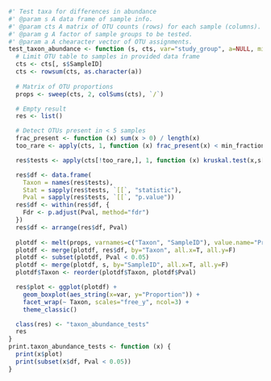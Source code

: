 ```r
#' Test taxa for differences in abundance
#' @param s A data frame of sample info.
#' @param cts A matrix of OTU counts (rows) for each sample (columns).
#' @param g A factor of sample groups to be tested.
#' @param a A chearacter vector of OTU assignments.
test_taxon_abundance <- function (s, cts, var="study_group", a=NULL, min_fraction=0.5) {
  # Limit OTU table to samples in provided data frame
  cts <- cts[, s$SampleID]
  cts <- rowsum(cts, as.character(a))
  
  # Matrix of OTU proportions
  props <- sweep(cts, 2, colSums(cts), `/`)

  # Empty result
  res <- list()

  # Detect OTUs present in < 5 samples
  frac_present <- function (x) sum(x > 0) / length(x)
  too_rare <- apply(cts, 1, function (x) frac_present(x) < min_fraction)

  res$tests <- apply(cts[!too_rare,], 1, function (x) kruskal.test(x,s[[var]]))

  res$df <- data.frame(
    Taxon = names(res$tests),
    Stat = sapply(res$tests, `[[`, "statistic"),
    Pval = sapply(res$tests, `[[`, "p.value"))
  res$df <- within(res$df, {
    Fdr <- p.adjust(Pval, method="fdr")
  })
  res$df <- arrange(res$df, Pval)
  
  plotdf <- melt(props, varnames=c("Taxon", "SampleID"), value.name="Proportion")
  plotdf <- merge(plotdf, res$df, by="Taxon", all.x=T, all.y=F)
  plotdf <- subset(plotdf, Pval < 0.05)
  plotdf <- merge(plotdf, s, by="SampleID", all.x=T, all.y=F)
  plotdf$Taxon <- reorder(plotdf$Taxon, plotdf$Pval)

  res$plot <- ggplot(plotdf) + 
    geom_boxplot(aes_string(x=var, y="Proportion")) +
    facet_wrap(~ Taxon, scales="free_y", ncol=3) +
    theme_classic()

  class(res) <- "taxon_abundance_tests"
  res
}
print.taxon_abundance_tests <- function (x) {
  print(x$plot)
  print(subset(x$df, Pval < 0.05))
}
```